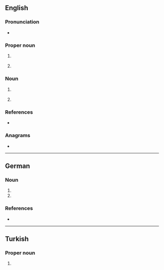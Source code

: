 {{also|vb|vb.}}
==English==

===Pronunciation===
* {{audio|en|en-au-VB.ogg|Audio (AU)}}

===Proper noun===
{{en-proper noun}}

# {{lb|en|Australia}} {{initialism of|en|{{w|Victoria Bitter}}|nodot=1}} {{gloss|an Australian brand of beer}}
# {{lb|en|programming}} {{initialism of|en|Visual Basic|nodot=1}} {{gloss|a programming language}}

===Noun===
{{en-noun}}

# {{lb|en|chemistry}} {{initialism of|en|valence bond}}
# {{lb|en|physics}} {{initialism of|en|valence band}}

===References===
* {{pedia}}

===Anagrams===
* {{anagrams|en|a=bv|BV}}

----

==German==

===Noun===
{{head|de|noun|g=f}}

# {{abbreviation of|de|[[Vereinbarung]]}}
# {{abbr of|de|[[Verhandlungsbasis]]}}

===References===
* {{pedia|lang=de}}

----

==Turkish==

===Proper noun===
{{head|tr|proper noun}}

# {{init of|tr|{{w|VakıfBank}}}}